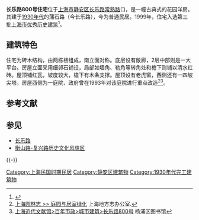 {{Infobox Modern Building
|image             = 800 Changle Rd. Shanghai.JPG
|caption           = 长乐路800号住宅
|name              = 长乐路800号住宅
|location_town     = [[上海市|上海市]][[静安区|静安区]][[长乐路_(上海)|长乐路]]800号
|owner             = 
|architect         = 
|client            = 
|construction_start_date = 
|completion_date   = 1930年代
|cost              = 
|style             = 古典式
}}

'''长乐路800号住宅'''位于[[上海市|上海市]][[静安区|静安区]][[长乐路_(上海)|长乐路]][[常熟路_(上海)|常熟路]]口，是一幢古典式的花园洋房。其建于[[1930年代上海|1930年代]]的蒲石路（今长乐路），今为普通民居。1999年，住宅入选第三批[[上海市优秀历史建筑|上海市优秀历史建筑]]<ref>{{Cite book|title=静安历史文化图录|last=龚德庆，张仁良主编|publisher=上海：[[同济大学出版社|同济大学出版社]]|year=2011.01|isbn=978-7-5608-4364-3|pages=276-278}}</ref>。

==建筑特色==
住宅为砖木结构，由两栋楼组成，南立面对称。底层设有敞廊，2层中部则是一大平台。房屋立面采用细卵石铺设，局部如墙角、勒角等转角处和檐下则铺以清水红砖。屋顶铺红瓦，坡度较大，檐下有木条支撑。屋顶设有老虎窗，西侧还有一四坡尖塔。房屋西侧为一庭院，政府曾在1993年对该庭院进行重点改造<ref name="名建筑志">[http://www.shtong.gov.cn/newsite/node2/node2245/node69854/node69861/node69949/node69958/userobject1ai69624.html 上海园林志 >> 庭园与居室绿化] {{Wayback|url=http://www.shtong.gov.cn/newsite/node2/node2245/node69854/node69861/node69949/node69958/userobject1ai69624.html |date=20190420083301 }} 上海地方志办公室.</ref><ref>[http://www.yplib.org.cn/structure/jdsh/bnsz/jz_111130_1.htm 上海近代文献馆>百年市政>城市建筑>长乐路800号] {{Wayback|url=http://www.yplib.org.cn/structure/jdsh/bnsz/jz_111130_1.htm |date=20140512222003 }}杨浦区图书馆</ref>。

== 参考文献 ==
{{Reflist|30em}}

== 参见 ==
{{Portal|上海|中国建筑|中国文化遗产}}
* [[长乐路_(上海)|长乐路]]
* [[衡山路-复兴路历史文化风貌区|衡山路-复兴路历史文化风貌区]]

{{-}}
{{上海市第三批优秀历史建筑}}

[[Category:上海民国时期民居|Category:上海民国时期民居]]
[[Category:静安区建筑物|Category:静安区建筑物]]
[[Category:1930年代完工建筑物|Category:1930年代完工建筑物]]